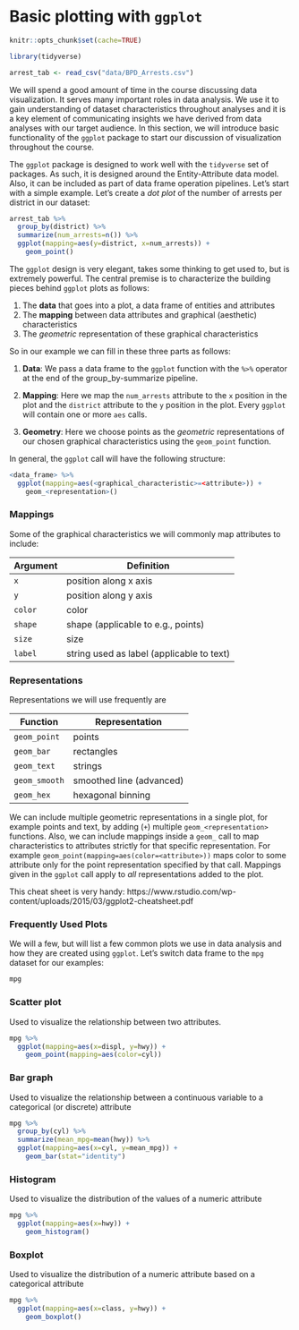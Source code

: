 # Basic plotting with `ggplot`

```r
knitr::opts_chunk$set(cache=TRUE)
```

```r
library(tidyverse)

arrest_tab <- read_csv("data/BPD_Arrests.csv")
```

We will spend a good amount of time in the course discussing data visualization. It serves many important roles in data analysis. We use it to gain understanding of dataset characteristics throughout analyses and it is a key element of communicating insights we have derived from data analyses with our target audience. In this section, we will introduce basic functionality of the `ggplot` package to start our discussion of visualization throughout the course.

The `ggplot` package is designed to work well with the `tidyverse` set of packages. As such, it is designed around the Entity-Attribute data model. 
Also, it can be included as part of data frame operation pipelines. Let's start with a simple example. Let's create a _dot plot_ of the number of arrests per district in our dataset:

```r
arrest_tab %>%
  group_by(district) %>%
  summarize(num_arrests=n()) %>%
  ggplot(mapping=aes(y=district, x=num_arrests)) +
    geom_point()
```

The `ggplot` design is very elegant, takes some thinking to get used to, but is extremely powerful. The central premise is to characterize the building pieces behind `ggplot` plots as follows:

1. The **data** that goes into a plot, a data frame of entities and attributes  
2. The **mapping** between data attributes and graphical (aesthetic) characteristics  
3. The *geometric* representation of these graphical characteristics

So in our example we can fill in these three parts as follows:

1) **Data**: We pass a data frame to the `ggplot` function with the `%>%` operator at the end of the group_by-summarize pipeline.

2) **Mapping**: Here we map the `num_arrests` attribute to the `x` position in the plot and the `district` attribute to the `y` position in the plot. Every `ggplot` will contain one or more `aes` calls. 

3) **Geometry**: Here we choose points as the _geometric_ representations of our chosen graphical characteristics using the `geom_point` function. 

In general, the `ggplot` call will have the following structure:

```r
<data_frame> %>%
  ggplot(mapping=aes(<graphical_characteristic>=<attribute>)) +
    geom_<representation>()
```

### Mappings

Some of the graphical characteristics we will commonly map attributes to include:

| Argument | Definition |
|----------|------------|
| `x` | position along x axis |
| `y` | position along y axis |
| `color` | color |
| `shape` | shape (applicable to e.g., points)
| `size` | size |
| `label` | string used as label (applicable to text)

### Representations

Representations we will use frequently are

| Function | Representation |
|----------|----------------|
| `geom_point` | points |
| `geom_bar` | rectangles |
| `geom_text` | strings |
| `geom_smooth` | smoothed line (advanced) |
| `geom_hex` | hexagonal binning |

We can include multiple geometric representations in a single plot, for example points and text, by adding (`+`) multiple `geom_<representation>` functions. Also, we can include mappings inside a `geom_` call to map characteristics to attributes strictly for that specific representation. For example `geom_point(mapping=aes(color=<attribute>))` maps color to some attribute only for the point representation specified by that call. Mappings given in the `ggplot` call apply to _all_ representations added to the plot.

This cheat sheet is very handy: https://www.rstudio.com/wp-content/uploads/2015/03/ggplot2-cheatsheet.pdf

### Frequently Used Plots

We will a few, but will list a few common plots we use in data analysis and how they are created using `ggplot`. Let's switch data frame to the `mpg` dataset for our examples:

```r
mpg
```

### Scatter plot

Used to visualize the relationship between two attributes. 

```r
mpg %>%
  ggplot(mapping=aes(x=displ, y=hwy)) +
    geom_point(mapping=aes(color=cyl))
```

### Bar graph

Used to visualize the relationship between a continuous variable to a categorical (or discrete) attribute

```r
mpg %>%
  group_by(cyl) %>%
  summarize(mean_mpg=mean(hwy)) %>%
  ggplot(mapping=aes(x=cyl, y=mean_mpg)) +
    geom_bar(stat="identity")
```

### Histogram

Used to visualize the distribution of the values of a numeric attribute 

```r
mpg %>%
  ggplot(mapping=aes(x=hwy)) +
    geom_histogram()
```

### Boxplot

Used to visualize the distribution of a numeric attribute based on a categorical attribute

```r
mpg %>%
  ggplot(mapping=aes(x=class, y=hwy)) +
    geom_boxplot()
```




